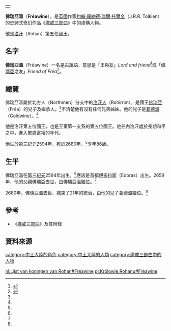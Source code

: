 {|align=right
|-
|{{Tolkienchar |
image_character = |
image_caption = |
Book(s) = 《[[魔戒|魔戒三部曲]]》 |
character_name = 佛瑞亞溫 |
character_alias = |
character_title = [[洛汗國王|洛汗國王]] |
character_race = [[人類_(中土大陸)|人類]] |
character_nation = [[洛汗人|洛汗人]] |
character_culture = [[伊歐家族|伊歐家族]] |
character_gender = 男性 |
character_realm = [[洛汗_(地名)|洛汗]] |
character_sub_realm = |
character_lifespan = 第三紀元2594年 - [[第三紀元|第三紀元]]2680年<ref name=autogenerated1>《魔戒三部曲》 2001年 聯經初版翻譯 附錄一帝王本紀及年表</ref> |
character_weapon = | 
}}
|}
'''佛瑞亞溫'''（'''Fréawine'''），是[[英國|英國]]作家[[約翰·羅納德·瑞爾·托爾金|約翰·羅納德·瑞爾·托爾金]]（J.R.R. Tolkien）的史詩式奇幻作品《[[魔戒|魔戒三部曲]]》中的虛構人物。

他是[[洛汗_(地名)|洛汗]]（Rohan）第五任國王。

==名字==
'''佛瑞亞溫'''（Fréawine）一名是[[古英語|古英語]]，意思是「王與友」''Lord and friend''<ref>{{Cite web |url=http://www.tuckborough.net/rohirrim.html#Fréawine |title=Thain's Book: Fréawine |accessdate=2011-12-02 |archive-date=2012-01-07 |archive-url=https://web.archive.org/web/20120107155236/http://www.tuckborough.net/rohirrim.html#Fréawine |dead-url=no }}</ref>或「[[佛瑞亞|佛瑞亞]]之友」''Friend of Fréa''<ref>{{Cite web |url=http://www.glyphweb.com/arda/f/freawine.html |title=Encyclopedia of Arda: Fréawine |accessdate=2011-12-02 |archive-date=2020-02-21 |archive-url=https://web.archive.org/web/20200221043501/http://www.glyphweb.com/arda/f/freawine.html |dead-url=no }}</ref>。

==總覽==
佛瑞亞溫屬於北方人（Northmen）分支中的[[洛汗人|洛汗人]]（Rohirrim），是國王[[佛瑞亞|佛瑞亞]]（Fréa）的兒子及繼承人。<ref name=autogenerated1 />不清楚他有沒有任何兄弟姊妹。他的兒子是[[葛德溫|葛德溫]]（Goldwine）。<ref name=autogenerated1 />

他是洛汗第五位國王，也是王室第一支系的第五位國王。他任內洛汗處於長期和平之中，進入繁盛富裕的年代。

他生於第三紀元2594年，死於2680年，<ref name=autogenerated1 />享年86歲。

==生平==
佛瑞亞溫在[[第三紀元|第三紀元]]2594年出生，<ref name=autogenerated1 />應該是首都[[伊多拉斯|伊多拉斯]]（Edoras）出生。2659年，他的父親佛瑞亞去世，由佛瑞亞溫繼位。<ref name=autogenerated1 />

2680年，佛瑞亞溫去世，結束了21年的統治，由他的兒子葛德溫繼位。<ref name=autogenerated1 />

==參考==
*《[[魔戒|魔戒三部曲]]》及其附錄

==資料來源==
{{reflist}}

{{洛汗國王|[[佛瑞亞|佛瑞亞]]|[[葛德溫|葛德溫]]|}}

[[category:中土大陸的角色|category:中土大陸的角色]]
[[category:中土大陸的人類|category:中土大陸的人類]]
[[category:魔戒三部曲中的人物|category:魔戒三部曲中的人物]]

[[nl:Lijst_van_koningen_van_Rohan#Fréawine|nl:Lijst van koningen van Rohan#Fréawine]]
[[pl:Królowie_Rohanu#Fréawine|pl:Królowie Rohanu#Fréawine]]